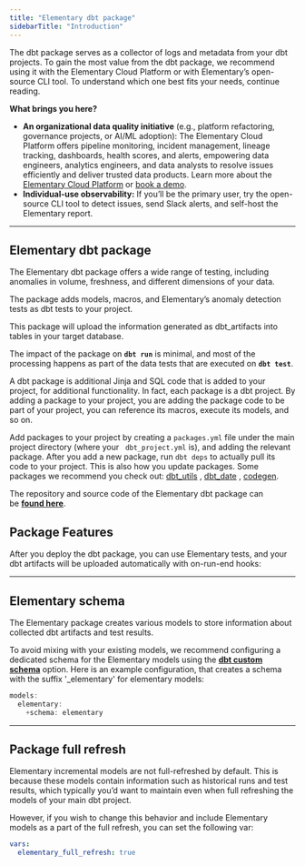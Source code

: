 ```yaml
---
title: "Elementary dbt package"
sidebarTitle: "Introduction"
---
```


The dbt package serves as a collector of logs and metadata from your dbt projects. To gain the most value from the dbt package, we recommend using it with the Elementary Cloud Platform or with Elementary’s open-source CLI tool. To understand which one best fits your needs, continue reading.

**What brings you here?**

- **An organizational data quality initiative** (e.g., platform refactoring, governance projects, or AI/ML adoption): The Elementary Cloud Platform offers pipeline monitoring, incident management, lineage tracking, dashboards, health scores, and alerts, empowering data engineers, analytics engineers, and data analysts to resolve issues efficiently and deliver trusted data products. Learn more about the [Elementary Cloud Platform](https://docs.elementary-data.com/cloud/introduction) or [book a demo](https://cal.com/maayansa/elementary-intro-docs).
- **Individual-use observability:** If you’ll be the primary user, try the open-source CLI tool to detect issues, send Slack alerts, and self-host the Elementary report.

---

## **Elementary dbt package**

The Elementary dbt package offers a wide range of testing, including anomalies in volume, freshness, and different dimensions of your data. 

The package adds models, macros, and Elementary’s anomaly detection tests as dbt tests to your project. 

This package will upload the information generated as dbt_artifacts into tables in your target database.

The impact of the package on **`dbt run`** is minimal, and most of the processing happens as part of the data tests that are executed on **`dbt test`**.

<Accordion title="What are dbt packages and packages.yml?">
A dbt package is additional Jinja and SQL code that is added to your project, for additional functionality. In fact, each package is a dbt project. By adding a package to your project, you are adding the package code to be part of your project, you can reference its macros, execute its models, and so on.

Add packages to your project by creating a `packages.yml` file under the main project directory (where your `
dbt_project.yml` is), and adding the relevant package. After you add a new package, run `dbt deps` to actually pull its
code to your project. This is also how you update packages.
Some packages we recommend you check out: [dbt_utils](https://github.com/dbt-labs/dbt-utils/tree/0.8.2/)
, [dbt_date](https://github.com/calogica/dbt-date/tree/0.5.4/)
, [codegen](https://github.com/dbt-labs/dbt-codegen/tree/0.5.0/).

</Accordion>

The repository and source code of the Elementary dbt package can be [**found here**](https://github.com/elementary-data/dbt-data-reliability).

## Package Features

After you deploy the dbt package, you can use Elementary tests, and your dbt artifacts will be uploaded automatically with on-run-end hooks:

<CardGroup cols={3}>
  <Card title="Elementary data tests" href="/features/data-tests" />
  <Card title="dbt artifacts" href="/dbt/dbt-artifacts" />
  <Card title="on-run-end hooks" href="/dbt/on-run-end_hooks" />
</CardGroup>

---

## Elementary schema

The Elementary package creates various models to store information about collected dbt artifacts and test results.

To avoid mixing with your existing models, we recommend configuring a dedicated schema for the Elementary models using the [**dbt custom schema**](https://docs.getdbt.com/docs/building-a-dbt-project/building-models/using-custom-schemas) option. Here is an example configuration, that creates a schema with the suffix '_elementary' for elementary models:

<CodeGroup>

```javascript dbt_project.yml
models:
  elementary:
    +schema: elementary
```

</CodeGroup>

---

## Package full refresh

Elementary incremental models are not full-refreshed by default. This is because these models contain information such as historical runs and test results, which typically you’d want to maintain even when full refreshing the models of your main dbt project.

However, if you wish to change this behavior and include Elementary models as a part of the full refresh, you can set the following var:

```yaml
vars:
  elementary_full_refresh: true
```